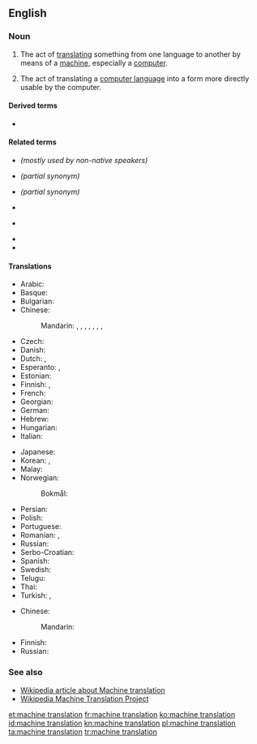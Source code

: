 {{also|machine-translation}}
==English==

===Noun===
{{en-noun}}

# {{lb|en|translation studies}} The act of [[translate|translating]] something from one language to another by means of a [[machine]], especially a [[computer]].
# {{lb|en|computing|programming}} The act of translating a [[computer language]] into a form more directly usable by the computer.

====Derived terms====
* {{l|en|machine-translate}}

====Related terms====
* {{l|en|automatic translation}} ''(mostly used by non-native speakers)''
* {{l|en|computer assisted translation}} ''(partial synonym)''
* {{l|en|machine-aided translation}} ''(partial synonym)''
* {{l|en|machine translator}}
* {{l|en|mechanical translation}} {{qualifier|obsolete}}
* {{l|en|MTL}}
* {{l|en|MT}}

====Translations====
{{trans-top|act of translating something by means of a machine}}
* Arabic: {{t-needed|ar}}
* Basque: {{t|eu|itzulpengintza automatikoa}}
* Bulgarian: {{t|bg|компютърен превод|m|tr=kompjútǎren prevód|sc=Cyrl}}
* Chinese:
*: Mandarin: {{t+|cmn|機器翻譯|sc=Hani}}, {{t+|cmn|机器翻译|tr=jīqì fānyì|sc=Hani}}, {{t+|cmn|機械翻譯}}, {{t+|cmn|机械翻译|tr=jīxiè fānyì}}, {{t|cmn|計算機翻譯}}, {{t|cmn|计算机翻译|tr=jìsuànjī fānyì}}, {{t|cmn|機譯}}, {{t|cmn|机译|tr=jīyì}}
* Czech: {{t|cs|strojový překlad|m}}
* Danish: {{t+|da|maskinoversættelse|c}}
* Dutch: {{t|nl|machinevertaling|f}}, {{t+|nl|computervertaling|f}}
* Esperanto: {{t|eo|maŝintradukado}}, {{t|eo|maŝintraduko}}
* Estonian: {{t+|et|masintõlge}}
* Finnish: {{t|fi|[[koneellinen]] [[kääntäminen]]}}, {{t|fi|konekääntäminen}}
* French: {{t|fr|traduction automatique|f}}
* Georgian: {{t|ka|მანქანური თარგმნა}}
* German: {{t+|de|maschinelle Übersetzung|f}}
* Hebrew: {{t|he|תרגום מכונה|m|tr=tirgúm mekóna|sc=Hebr}}
* Hungarian: {{t|hu|gépi fordítás}}
* Italian: {{t|it|traduzione automatica|f}}
{{trans-mid}}
* Japanese: {{t+|ja|機械翻訳|tr=きかいほんやく, kikai hon'yaku|sc=Jpan}}
* Korean: {{t+|ko|기계번역|tr=gigebeonyeok|sc=Kore}}, {{t|ko|기계 번역|tr=gige beonyeok|sc=Kore}}
* Malay: {{t|ms|terjemahan mesin}}
* Norwegian:
*: Bokmål: {{t|nb|maskinoversettelse|m}}
* Persian: {{t|fa|ترجمه ماشینی|tr=tarjeme mašini}}
* Polish: {{t|pl|tłumaczenie maszynowe|n}}
* Portuguese: {{t|pt|tradução automática|f}}
* Romanian: {{t|ro|traducere automată|f}}, {{t|ro|traducere cu calculator|f}}
* Russian: {{t+|ru|маши́нный перево́д|m}}
* Serbo-Croatian: {{t|sh|strojno prevođenje|n}}
* Spanish: {{t+|es|traducción automática|f}}
* Swedish: {{t+|sv|maskinöversättning|c}}
* Telugu: {{t|te|యాంత్రిక అనువాదం|tr=yaamtrika anuvaadam|sc=Telu}}
* Thai: {{t|th|การแปลภาษาอัตโนมัติ|tr=gaan bplae paasăa àtdtànōmát|sc=Thai}}
* Turkish: {{t|tr|otomatik çeviri}}, {{t|tr|otomatik tercüme}}
{{trans-bottom}}

{{trans-top|act of translating a computer language}}
* Chinese:
*: Mandarin: {{t-needed|cmn}}
{{trans-mid}}
* Finnish: {{t|fi|[[konekielelle]] [[kääntäminen]]}}
* Russian: {{t-needed|ru}}
{{trans-bottom}}

{{checktrans-top}}
{{trans-mid}}
{{trans-bottom}}

===See also===
* [[w:Machine translation|Wikipedia article about Machine translation]]
* [[m:Wikipedia Machine Translation Project|Wikipedia Machine Translation Project]]

[[et:machine translation]]
[[fr:machine translation]]
[[ko:machine translation]]
[[id:machine translation]]
[[kn:machine translation]]
[[pl:machine translation]]
[[ta:machine translation]]
[[tr:machine translation]]